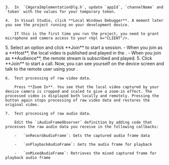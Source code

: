 <PlatformWrapper platform="windows">
    
    3.  In  `CAgoraImplementationDlg.h`, update `appId`, `channelName` and `token` with the values for your temporary token.

    4.  In Visual Studio, click **Local Windows Debugger**. A moment later you see the project running on your development device.

        If this is the first time you run the project, you need to grant microphone and camera access to your <Vpl k="CLIENT"/>.

  <ProductWrapper product="interactive-live-streaming">
    5. Select an option and click **Join** to start a session.
          - When you join as a **Host**, the local video is published and played in the <Vpl k="CLIENT"/>.
          - When you join as **Audience**, the remote stream is subscribed and played.
  </ProductWrapper>

<ProductWrapper product="video-calling">
    5. Click **Join** to start a call. Now, you can see yourself on the device screen and talk to the remote user using your <Vpl k="CLIENT"/>.
</ProductWrapper>

    6.  Test processing of raw video data.

        Press **Zoom In**. You see that the local video captured by your device camera is cropped and scaled to give a zoom-in effect. The processed video is displayed both locally and remotely. Pressing the button again stops processing of raw video data and restores the original video.

    7.  Test processing of raw audio data.

        Edit the `iAudioFrameObserver` definition by adding code that processes the raw audio data you receive in the following callbacks:

        -   `onRecordAudioFrame`: Gets the captured audio frame data

        -   `onPlaybackAudioFrame`: Gets the audio frame for playback

        -   `onMixedAudioFrame`: Retrieves the mixed captured frame for playback audio frame
       

</PlatformWrapper>